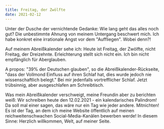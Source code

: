 ```yaml
---
title: Freitag, der Zwölfte
date: 2021-02-12
---
```

Unter der Dusche der vernichtende Gedanke: Wie lang geht das alles noch gut? Die unbestimmte Ahnung von meinem Untergang beschwert mich. Ich habe konkret eine irrationale Angst vor dem "Auffliegen". Wobei denn?! 

Auf meinem Abreißkalender sehe ich: Heute ist Freitag, der Zwölfte, nicht Freitag, der Dreizehnte. Erleichterung stellt sich nicht ein. Ich bin nicht empfänglich für Aberglauben. 

A propos: "39% der Deutschen glauben", so die Abreißkalender-Rückseite, "dass der Vollmond Einfluss auf ihren Schlaf hat, dies wurde jedoch nie wissenschaftlich belegt." Bei mir jedenfalls vortrefflicher Schlaf. Jetzt trübsinnig, aber ausgeschlafen am Schreibtisch.

Was mein Abreißkalender verschweigt, meine Freundin aber zu berichten weiß: Wir schreiben heute den 12.02.2021 - ein kalendarisches Palindrom! Da soll mal einer sagen, das wäre nur ein Tag wie jeder andere. Mitnichten! Es ist der Tag, an dem ich meine Website öffentlich auf meinen reichweitenschwachen Social-Media-Kanälen bewerben werde! In diesem Sinne: Herzlich willkommen, Welt, auf meiner Seite.
